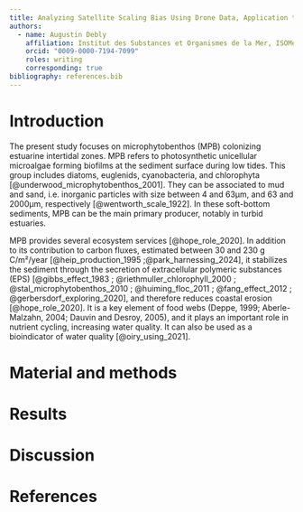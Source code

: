 ```yaml
---
title: Analyzing Satellite Scaling Bias Using Drone Data, Application to Microphytobenthos Studies
authors:
  - name: Augustin Debly
    affiliation: Institut des Substances et Organismes de la Mer, ISOMer, Nantes Université, UR 2160, F-44000 Nantes, France
    orcid: "0009-0000-7194-7099"
    roles: writing
    corresponding: true
bibliography: references.bib
---
```


# Introduction
The present study focuses on microphytobenthos (MPB) colonizing estuarine intertidal zones. MPB refers to photosynthetic unicellular microalgae forming biofilms at the sediment surface during low tides. This group includes diatoms, euglenids, cyanobacteria, and chlorophyta [@underwood_microphytobenthos_2001]. They can be associated to mud and sand, i.e. inorganic particles with size between 4 and 63µm, and 63 and 2000µm, respectively [@wentworth_scale_1922]. In these soft-bottom sediments, MPB can be the main primary producer, notably in turbid estuaries.

MPB provides several ecosystem services [@hope_role_2020]. In addition to its contribution to carbon fluxes, estimated between 30 and 230 g C/m²/year [@heip_production_1995 ;@park_harnessing_2024], it stabilizes the sediment through the secretion of extracellular polymeric substances (EPS) [@gibbs_effect_1983 ; @riethmuller_chlorophyll_2000 ; @stal_microphytobenthos_2010 ; @huiming_floc_2011 ; @fang_effect_2012 ; @gerbersdorf_exploring_2020], and therefore reduces coastal erosion [@hope_role_2020]. It is a key element of food webs (Deppe, 1999; Aberle-Malzahn, 2004; Dauvin and Desroy, 2005), and it plays an important role in nutrient cycling, increasing water quality. It can also be used as a bioindicator of water quality [@oiry_using_2021].

# Material and methods

# Results

# Discussion

# References
